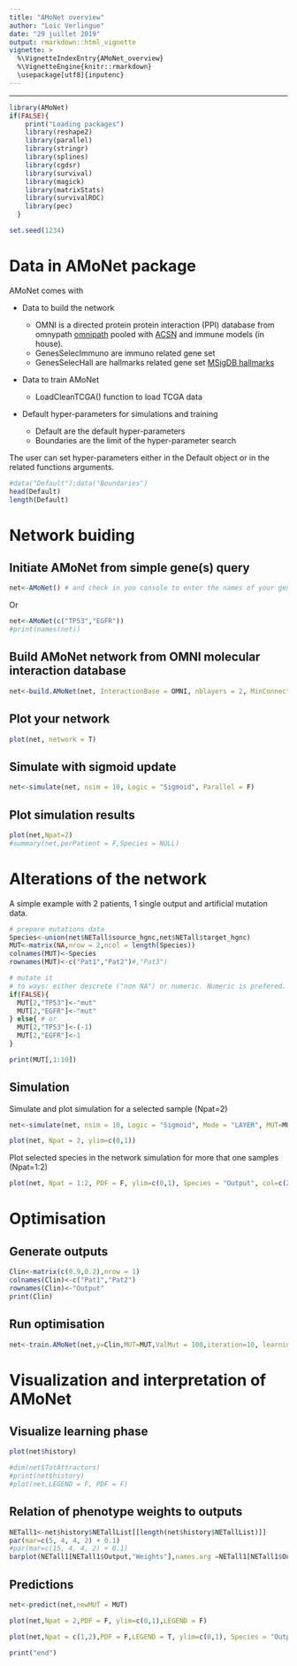 ```yaml
---
title: "AMoNet overview"
author: "Loic Verlingue"
date: "29 juillet 2019"
output: rmarkdown::html_vignette
vignette: >
  %\VignetteIndexEntry{AMoNet_overview}
  %\VignetteEngine{knitr::rmarkdown}
  \usepackage[utf8]{inputenc}
---
```


---
```r
library(AMoNet)
if(FALSE){
    print("Loading packages")
    library(reshape2)
    library(parallel)
    library(stringr)
    library(splines)
    library(cgdsr)
    library(survival)
    library(magick)
    library(matrixStats)
    library(survivalROC)
    library(pec)
  }

set.seed(1234)

```


# Data in AMoNet package
AMoNet comes with 

  * Data to build the network

    + OMNI is a directed protein protein interaction (PPI) database from omnypath [omnipath](http://omnipathdb.org/) pooled with [ACSN](https://acsn.curie.fr/ACSN2/ACSN2.html) and immune models (in house).
    + GenesSelecImmuno are immuno related gene set
    + GenesSelecHall are hallmarks related gene set [MSigDB hallmarks](http://software.broadinstitute.org/gsea/msigdb/)
  
  * Data to train AMoNet
    + LoadCleanTCGA() function to load TCGA data

  * Default hyper-parameters for simulations and training
    + Default are the default hyper-parameters
    + Boundaries are the limit of the hyper-parameter search

The user can set hyper-parameters either in the Default object or in the related functions arguments.

```r
#data("Default");data("Boundaries")
head(Default)
length(Default)
```


# Network buiding
## Initiate AMoNet from simple gene(s) query

```r
net<-AMoNet() # and check in you console to enter the names of your genes
```

Or
```r
net<-AMoNet(c("TP53","EGFR"))
#print(names(net))
```


## Build AMoNet network from OMNI molecular interaction database
```r
net<-build.AMoNet(net, InteractionBase = OMNI, nblayers = 2, MinConnect = 4, RestrictedBuilding = T, MeanWinit = 0.01, SdWinit = 0.01, Phenotypes = GenesSelecHall, MECA=names_MECA, RestrictedBase = T, Interval = 1, Optimizer = "Adam", KeepPhenotypes=T, no_cores = 1, NameProj = "MyAMoNet")
```


## Plot your network
```r
plot(net, network = T)
```

## Simulate with sigmoid update
```r
net<-simulate(net, nsim = 10, Logic = "Sigmoid", Parallel = F)
```

## Plot simulation results
```r
plot(net,Npat=2)
#summary(net,perPatient = F,Species = NULL)

```


# Alterations of the network
A simple example with 2 patients,  1 single output and artificial mutation data.
```r
# prepare mutations data
Species<-union(net$NETall$source_hgnc,net$NETall$target_hgnc)
MUT<-matrix(NA,nrow = 2,ncol = length(Species))
colnames(MUT)<-Species
rownames(MUT)<-c("Pat1","Pat2")#,"Pat3")

# mutate it
# to ways: either descrete ("non NA") or numeric. Numeric is prefered.
if(FALSE){
  MUT[2,"TP53"]<-"mut"
  MUT[2,"EGFR"]<-"mut"
} else{ # or
  MUT[2,"TP53"]<-(-1)
  MUT[2,"EGFR"]<-1
}

print(MUT[,1:10])
```

## Simulation
Simulate and plot simulation for a selected sample (Npat=2)
```r
net<-simulate(net, nsim = 10, Logic = "Sigmoid", Mode = "LAYER", MUT=MUT, ValMut = 100, Parallel = F)

plot(net, Npat = 2, ylim=c(0,1))
```

Plot selected species in the network simulation for more that one samples (Npat=1:2)
```r
plot(net, Npat = 1:2, PDF = F, ylim=c(0,1), Species = "Output", col=c(2,3))
```


# Optimisation
## Generate outputs
```r
Clin<-matrix(c(0.9,0.2),nrow = 1)
colnames(Clin)<-c("Pat1","Pat2")
rownames(Clin)<-"Output"
print(Clin)
```


## Run optimisation
```r
net<-train.AMoNet(net,y=Clin,MUT=MUT,ValMut = 100,iteration=10, learning_rate=0.04, PDF=F, GIF=F, Visualize=NULL, Parallelize=F, alpha=0, Optimizer=NULL)
```

# Visualization and interpretation of AMoNet
## Visualize learning phase
```r
plot(net$history)

#dim(net$TotAttractors)
#print(net$history)
#plot(net,LEGEND = F, PDF = F)
```

## Relation of phenotype weights to outputs
```r
NETall1<-net$history$NETallList[[length(net$history$NETallList)]]
par(mar=c(5, 4, 4, 2) + 0.1)
#par(mar=c(15, 4, 4, 2) + 0.1)
barplot(NETall1[NETall1$Output,"Weights"],names.arg =NETall1[NETall1$Output,1], las=2, cex.names = 0.5)

```

## Predictions
```r
net<-predict(net,newMUT = MUT)

plot(net,Npat = 2,PDF = F, ylim=c(0,1),LEGEND = F)

plot(net,Npat = c(1,2),PDF = F,LEGEND = T, ylim=c(0,1), Species = "Output", col=c(2,3))
```

```r
print("end")
```


